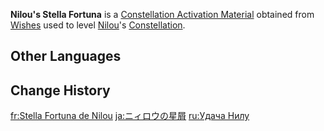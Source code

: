 {{Item Infobox
|id           = 001170
|image        = Item Stella Fortuna (5 Star).png
|type         = Constellation Activation Materials
|group        = Stella Fortuna
|quality      = 5
|description  = [[Nilou]]'s Constellation Activation Material
|source1      = [[Wishes]]
}}
'''Nilou's Stella Fortuna''' is a [[Constellation Activation Material]] obtained from [[Wishes]] used to level [[Nilou]]'s [[Constellation]].

==Other Languages==
{{Other Languages|default_hidden=1
|en      = Nilou's Stella Fortuna
|zhs     = 妮露的命星
|zhs_rm  = Nīlù de Mìngxīng
|zht     = 妮露的命星
|zht_rm  = Nílù de Mìngxīng
|ja      = ニィロウの星屑
|ja_rm   = Niirou no Hoshikuzu
|ko      = 닐루<->의 운명<->의 별
|es      = Stella Fortuna de Nilou
|fr      = Stella Fortuna de Nilou
|ru      = Удача Нилу
|th      = ดวงดาวแห่งชีวิตของ Nilou
|th_rm   = Duangdao haeng Chiwit khong Nilou
|vi      = Chòm Sao Của Nilou
|de      = Stella Fortuna von Nilou
|id      = Nilou's Stella Fortuna
|pt      = Stella Fortuna de Nillou
|tr      = Nilou'nun Yaşam Yıldızı
|it      = Stella Fortuna di Nilou
}}

==Change History==
{{Change History|3.1}}

[[fr:Stella Fortuna de Nilou]]
[[ja:ニィロウの星屑]]
[[ru:Удача Нилу]]